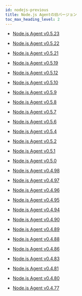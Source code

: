 ```yaml
---
id: nodejs-previous
title: Node.js Agentの旧バージョン
toc_max_heading_level: 2
---
```


- [Node.js Agent v0.5.23](nodejs-0_5_23)

- [Node.js Agent v0.5.22](nodejs-0_5_22)

- [Node.js Agent v0.5.21](nodejs-0_5_21)

- [Node.js Agent v0.5.19](nodejs-0_5_19)

- [Node.js Agent v0.5.12](nodejs-0_5_12)

- [Node.js Agent v0.5.10](nodejs-0_5_10)

- [Node.js Agent v0.5.9](nodejs-0_5_9)

- [Node.js Agent v0.5.8](nodejs-0_5_8)

- [Node.js Agent v0.5.7](nodejs-0_5_7)

- [Node.js Agent v0.5.6](nodejs-0_5_6)

- [Node.js Agent v0.5.4](nodejs-0_5_4)

- [Node.js Agent v0.5.2](nodejs-0_5_2)

- [Node.js Agent v0.5.1](nodejs-0_5_1)

- [Node.js Agent v0.5.0](nodejs-0_5_0)

- [Node.js Agent v0.4.98](nodejs-0_4_98)

- [Node.js Agent v0.4.97](nodejs-0_4_97)

- [Node.js Agent v0.4.96](nodejs-0_4_96)

- [Node.js Agent v0.4.95](nodejs-0_4_95)

- [Node.js Agent v0.4.94](nodejs-0_4_94)

- [Node.js Agent v0.4.90](nodejs-0_4_90)

- [Node.js Agent v0.4.89](nodejs-0_4_89)

- [Node.js Agent v0.4.88](nodejs-0_4_88)

- [Node.js Agent v0.4.86](nodejs-0_4_86)

- [Node.js Agent v0.4.83](nodejs-0_4_83)

- [Node.js Agent v0.4.81](nodejs-0_4_81)

- [Node.js Agent v0.4.80](nodejs-0_4_80)

- [Node.js Agent v0.4.77](nodejs-0_4_77)
